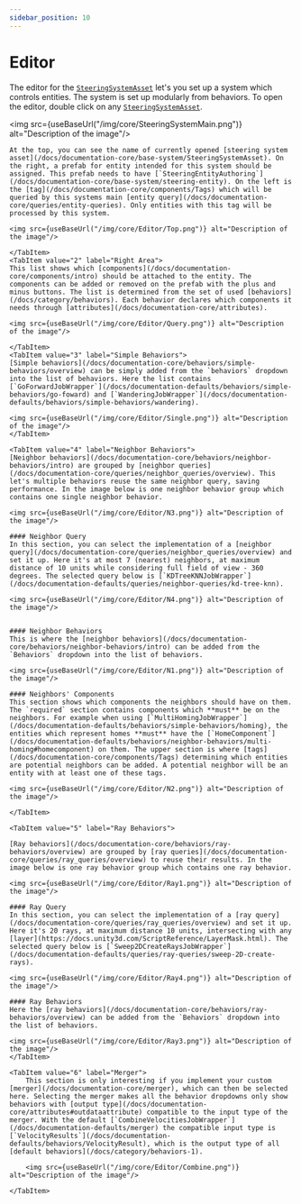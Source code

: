 ```yaml
---
sidebar_position: 10
---
```



# Editor

The editor for the [`SteeringSystemAsset`](/docs/documentation-core/base-system/SteeringSystemAsset) let's you set up a system which controls entities. The system is set up modularly from behaviors. To open the editor, double click on any [`SteeringSystemAsset`](/docs/documentation-core/base-system/SteeringSystemAsset). 

<img src={useBaseUrl("/img/core/SteeringSystemMain.png")} alt="Description of the image"/>

<Tabs>
    <TabItem value="1" label="Top Area"> 
    
    At the top, you can see the name of currently opened [steering system asset](/docs/documentation-core/base-system/SteeringSystemAsset). On the right, a prefab for entity intended for this system should be assigned. This prefab needs to have [`SteeringEntityAuthoring`](/docs/documentation-core/base-system/steering-entity). On the left is the [tag](/docs/documentation-core/components/Tags) which will be queried by this systems main [entity query](/docs/documentation-core/queries/entity-queries). Only entities with this tag will be processed by this system.

    <img src={useBaseUrl("/img/core/Editor/Top.png")} alt="Description of the image"/>

    </TabItem>
    <TabItem value="2" label="Right Area"> 
    This list shows which [components](/docs/documentation-core/components/intro) should be attached to the entity. The components can be added or removed on the prefab with the plus and minus buttons. The list is determined from the set of used [behaviors](/docs/category/behaviors). Each behavior declares which components it needs through [attributes](/docs/documentation-core/attributes).

    <img src={useBaseUrl("/img/core/Editor/Query.png")} alt="Description of the image"/>

    </TabItem>
    <TabItem value="3" label="Simple Behaviors"> 
    [Simple behaviors](/docs/documentation-core/behaviors/simple-behaviors/overview) can be simply added from the `behaviors` dropdown into the list of behaviors. Here the list contains [`GoForwardJobWrapper`](/docs/documentation-defaults/behaviors/simple-behaviors/go-foward) and [`WanderingJobWrapper`](/docs/documentation-defaults/behaviors/simple-behaviors/wandering).

    <img src={useBaseUrl("/img/core/Editor/Single.png")} alt="Description of the image"/>
    </TabItem>

    <TabItem value="4" label="Neighbor Behaviors"> 
    [Neighbor behaviors](/docs/documentation-core/behaviors/neighbor-behaviors/intro) are grouped by [neighbor queries](/docs/documentation-core/queries/neighbor_queries/overview). This let's multiple behaviors reuse the same neighbor query, saving performance. In the image below is one neighbor behavior group which contains one single neighbor behavior. 

    <img src={useBaseUrl("/img/core/Editor/N3.png")} alt="Description of the image"/>

    #### Neighbor Query
    In this section, you can select the implementation of a [neighbor query](/docs/documentation-core/queries/neighbor_queries/overview) and set it up. Here it's at most 7 (nearest) neighbors, at maximum distance of 10 units while considering full field of view - 360 degrees. The selected query below is [`KDTreeKNNJobWrapper`](/docs/documentation-defaults/queries/neighbor-queries/kd-tree-knn).

    <img src={useBaseUrl("/img/core/Editor/N4.png")} alt="Description of the image"/>


    #### Neighbor Behaviors
    This is where the [neighbor behaviors](/docs/documentation-core/behaviors/neighbor-behaviors/intro) can be added from the `Behaviors` dropdown into the list of behaviors.

    <img src={useBaseUrl("/img/core/Editor/N1.png")} alt="Description of the image"/>

    #### Neighbors' Components
    This section shows which components the neighbors should have on them. The `required` section contains components which **must** be on the neighbors. For example when using [`MultiHomingJobWrapper`](/docs/documentation-defaults/behaviors/simple-behaviors/homing), the entities which represent homes **must** have the [`HomeComponent`](/docs/documentation-defaults/behaviors/neighbor-behaviors/multi-homing#homecomponent) on them. The upper section is where [tags](/docs/documentation-core/components/Tags) determining which entities are potential neighbors can be added. A potential neighbor will be an entity with at least one of these tags.

    <img src={useBaseUrl("/img/core/Editor/N2.png")} alt="Description of the image"/>

    </TabItem>
    
    <TabItem value="5" label="Ray Behaviors"> 
    
    [Ray behaviors](/docs/documentation-core/behaviors/ray-behaviors/overview) are grouped by [ray queries](/docs/documentation-core/queries/ray_queries/overview) to reuse their results. In the image below is one ray behavior group which contains one ray behavior. 

    <img src={useBaseUrl("/img/core/Editor/Ray1.png")} alt="Description of the image"/>

    #### Ray Query
    In this section, you can select the implementation of a [ray query](/docs/documentation-core/queries/ray_queries/overview) and set it up. Here it's 20 rays, at maximum distance 10 units, intersecting with any [layer](https://docs.unity3d.com/ScriptReference/LayerMask.html). The selected query below is [`Sweep2DCreateRaysJobWrapper`](/docs/documentation-defaults/queries/ray-queries/sweep-2D-create-rays). 

    <img src={useBaseUrl("/img/core/Editor/Ray4.png")} alt="Description of the image"/>

    #### Ray Behaviors
    Here the [ray behaviors](/docs/documentation-core/behaviors/ray-behaviors/overview) can be added from the `Behaviors` dropdown into the list of behaviors.

    <img src={useBaseUrl("/img/core/Editor/Ray3.png")} alt="Description of the image"/>
    </TabItem>

    <TabItem value="6" label="Merger"> 
        This section is only interesting if you implement your custom [merger](/docs/documentation-core/merger), which can then be selected here. Selecting the merger makes all the behavior dropdowns only show behaviors with [output type](/docs/documentation-core/attributes#outdataattribute) compatible to the input type of the merger. With the default [`CombineVelocitiesJobWrapper`](/docs/documentation-defaults/merger) the compatible input type is [`VelocityResults`](/docs/documentation-defaults/behaviors/VelocityResult), which is the output type of all [default behaviors](/docs/category/behaviors-1).

        <img src={useBaseUrl("/img/core/Editor/Combine.png")} alt="Description of the image"/>

    </TabItem>
</Tabs>

